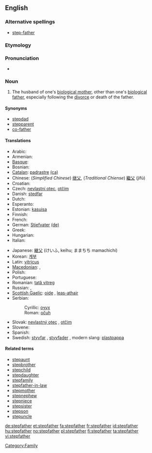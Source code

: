==English==

===Alternative spellings===
* [[step-father]]

===Etymology===
{{prefix|step|father}}

===Pronunciation===
* {{hyphenation|step|fa|ther}}

===Noun===
{{en-noun}}

# The husband of one's [[biological mother]], other than one's [[biological father]], especially following the [[divorce]] or death of the father.

====Synonyms====
* [[stepdad]]
* [[stepparent]]
* [[co-father]]

====Translations====
{{trans-top|husband of one's biological mother, other than one's biological father}}
* Arabic: {{Arab|[[زوج الام]]}}
* Armenian: {{t-|hy|խորթ հայր|tr=xort' hayr}}
* [[Basque]]: {{t|eu|aitaorde|xs=Basque}}
* Bosnian: {{t-|bs|očuh|m}}
* [[Catalan]]: [[padrastre]] {{m}} [[:ca:padrastre|(ca)]]
* Chinese: (''Simplified Chinese'') [[继父]], (''Traditional Chiense'') [[繼父]] (jìfù)
* Croatian: {{t+|hr|očuh|m|alt=ȍčūh}}
* Czech: [[nevlastní otec]], [[otčím]] {{m}}
* Danish: [[stedfar]] {{c}}
* Dutch: {{t+|nl|stiefvader|m}}
* Esperanto: {{t-|eo|duonpatro|xs=Esperanto}}
* Estonian: [[kasuisa]]
* Finnish: {{t+|fi|isäpuoli}}
* French: {{t+|fr|beau-père|m}}
* German: [[Stiefvater]] {{m}} [[:de:Stiefvater|(de)]]
* Greek: {{t+|el|πατριός|m|tr=patriós}}
* Hungarian: {{t+|hu|mostohaapa}}
* Italian: {{t-|it|patrigno|m}}
{{trans-mid}}
* Japanese: [[継父]] (けいふ, keihu; ままちち mamachichi)
* Korean: [[계부]]
* Latin: [[vitricus]] {{m}}
* [[Macedonian]]: {{t|mk|очув|m|tr=óčuv}},  {{t|mk|потатко|m|tr=pótatko}}
* Polish: {{t+|pl|ojczym|m}}
* Portuguese: {{t+|pt|padrasto|m}}
* Romanian: [[tată vitreg]] {{m}}
* Russian: {{t+|ru|отчим|tr=otchim}},  {{t|ru|приёмный отец|m|tr=prijómnyj otets}}
* [[Scottish Gaelic]]: [[oide]] {{m}}, [[leas-athair]] {{m}}
* Serbian:
*: Cyrillic: [[очух]] {{m}}
*: Roman: [[očuh]] {{m}}
* Slovak: [[nevlastný otec]] {{m}}, [[otčim]] {{m}}
* Slovene: {{t+|sl|očim|m}}
* Spanish: {{t+|es|padrastro|m}}
* Swedish: [[styvfar]] {{c}}, [[styvfader]] {{c}}, modern slang: [[plastpappa]] {{c}}
{{trans-bottom}}

====Related terms====
* [[stepaunt]]
* [[stepbrother]]
* [[stepchild]]
* [[stepdaughter]]
* [[stepfamily]]
* [[stepfather-in-law]]
* [[stepmother]]
* [[stepnephew]]
* [[stepniece]]
* [[stepsister]]
* [[stepson]]
* [[stepuncle]]

[[Category:Family]]

[[de:stepfather]]
[[et:stepfather]]
[[fa:stepfather]]
[[fr:stepfather]]
[[id:stepfather]]
[[hu:stepfather]]
[[no:stepfather]]
[[pl:stepfather]]
[[fi:stepfather]]
[[ta:stepfather]]
[[vi:stepfather]]
